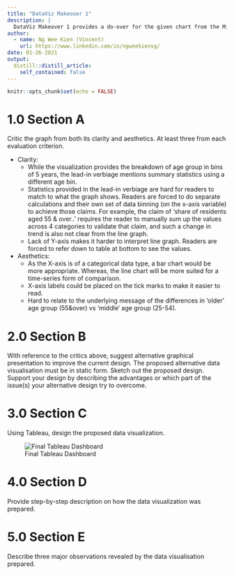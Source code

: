 ```yaml
---
title: "DataViz Makeover 1"
description: |
  DataViz Makeover 1 provides a do-over for the given chart from the Ministry of Manpower on Singapore's resident labour force.
author:
  - name: Ng Wee Kien (Vincent)
    url: https://www.linkedin.com/in/ngweekiensg/
date: 01-26-2021
output:
  distill::distill_article:
    self_contained: false
---
```



```r
knitr::opts_chunk$set(echo = FALSE)
```

# 1.0 Section A
Critic the graph from both its clarity and aesthetics.  At least three from each evaluation criterion.

* Clarity:
  + While the visualization provides the breakdown of age group in bins of 5 years, the lead-in verbiage mentions summary statistics using a different age bin.
  + Statistics provided in the lead-in verbiage are hard for readers to match to what the graph shows. Readers are forced to do separate calculations and their own set of data binning (on the x-axis variable) to achieve those claims. For example, the claim of ‘share of residents aged 55 & over..’ requires the reader to manually sum up the values across 4 categories to validate that claim, and such a change in trend is also not clear from the line graph.
  + Lack of Y-axis makes it harder to interpret line graph. Readers are forced to refer down to table at bottom to see the values.


* Aesthetics:
  + As the X-axis is of a categorical data type, a bar chart would be more appropriate. Whereas, the line chart will be more suited for a time-series form of comparison.
  + X-axis labels could be placed on the tick marks to make it easier to read.
  + Hard to relate to the underlying message of the differences in 'older' age group (55&over) vs 'middle' age group (25-54).


# 2.0 Section B
With reference to the critics above, suggest alternative graphical presentation to improve the current design.  The proposed alternative data visualisation must be in static form. Sketch out the proposed design.  Support your design by describing the advantages or which part of the issue(s) your alternative design try to overcome.






# 3.0 Section C
Using Tableau, design the proposed data visualization.

![Final Tableau Dashboard](E:/vincentngwk/blog/_posts/2021-01-26-DataVizMakeover1/final_dashboard_ss.PNG)




# 4.0 Section D
Provide step-by-step description on how the data visualization was prepared.

# 5.0 Section E
Describe three major observations revealed by the data visualisation prepared.




